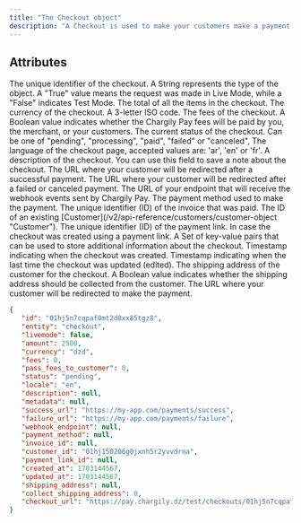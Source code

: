 ```yaml
---
title: "The Checkout object"
description: "A Checkout is used to make your customers make a payment. Each time your customer wants to pay, you have to create a new Checkout."
---
```


## Attributes

<ResponseField name="id" type="string">
   The unique identifier of the checkout.
</ResponseField>

<ResponseField name="entity" type="string">
   A String represents the type of the object.
</ResponseField>

<ResponseField name="livemode" type="boolean">
   A "True" value means the request was made in Live Mode, while a "False"
   indicates Test Mode.
</ResponseField>

<ResponseField name="amount" type="integer">
   The total of all the items in the checkout.
</ResponseField>

<ResponseField name="currency" type="string">
   The currency of the checkout. A 3-letter ISO code.
</ResponseField>

<ResponseField name="fees" type="integer">
   The fees of the checkout.
</ResponseField>

<ResponseField name="pass_fees_to_customer" type="boolean">
   A Boolean value indicates whether the Chargily Pay fees will be paid by you,
   the merchant, or your customers.
</ResponseField>

<ResponseField name="status" type="string">
   The current status of the checkout. Can be one of "pending", "processing",
   "paid", "failed" or "canceled",
</ResponseField>

<ResponseField name="locale" type="string">
   The language of the checkout page, accepted values are: 'ar', 'en' or 'fr'.
</ResponseField>

<ResponseField name="description" type="string">
   A description of the checkout. You can use this field to save a note about
   the checkout.
</ResponseField>

<ResponseField name="success_url" type="string">
   The URL where your customer will be redirected after a successful payment.
</ResponseField>

<ResponseField name="failure_url" type="string">
   The URL where your customer will be redirected after a failed or canceled
   payment.
</ResponseField>

<ResponseField name="webhook_endpoint" type="string">
   The URL of your endpoint that will receive the webhook events sent by
   Chargily Pay.
</ResponseField>

<ResponseField name="payment_method" type="nullable, string">
   The payment method used to make the payment.
</ResponseField>

<ResponseField name="invoice_id" type="nullable, string">
   The unique identifier (ID) of the invoice that was paid.
</ResponseField>

<ResponseField name="customer_id" type="nullable, string">
   The ID of an existing [Customer](/v2/api-reference/customers/customer-object
   "Customer").
</ResponseField>

<ResponseField name="payment_link_id" type="nullable, string">
   The unique identifier (ID) of the payment link. In case the checkout was
   created using a payment link.
</ResponseField>

<ResponseField name="metadata" type="dictionary">
   A Set of key-value pairs that can be used to store additional information
   about the checkout.
</ResponseField>

<ResponseField name="created_at" type="timestamp">
   Timestamp indicating when the checkout was created.
</ResponseField>

<ResponseField name="updated_at" type="timestamp">
   Timestamp indicating when the last time the checkout was updated (edited).
</ResponseField>

<ResponseField name="shipping_address" type="string">
   The shipping address of the customer for the checkout.
</ResponseField>

<ResponseField name="collect_shipping_address" type="boolean">
   A Boolean value indicates whether the shipping address should be collected
   from the customer.
</ResponseField>

<ResponseField name="checkout_url" type="string">
   The URL where your customer will be redirected to make the payment.
</ResponseField>

<ResponseExample>

```json The Checkout Object
{
   "id": "01hj5n7cqpaf0mt2d0xx85tgz8",
   "entity": "checkout",
   "livemode": false,
   "amount": 2500,
   "currency": "dzd",
   "fees": 0,
   "pass_fees_to_customer": 0,
   "status": "pending",
   "locale": "en",
   "description": null,
   "metadata": null,
   "success_url": "https://my-app.com/payments/success",
   "failure_url": "https://my-app.com/payments/failure",
   "webhook_endpoint": null,
   "payment_method": null,
   "invoice_id": null,
   "customer_id": "01hj150206g0jxnh5r2yvvdrna",
   "payment_link_id": null,
   "created_at": 1703144567,
   "updated_at": 1703144567,
   "shipping_address": null,
   "collect_shipping_address": 0,
   "checkout_url": "https://pay.chargily.dz/test/checkouts/01hj5n7cqpaf0mt2d0xx85tgz8/pay"
}
```

</ResponseExample>
